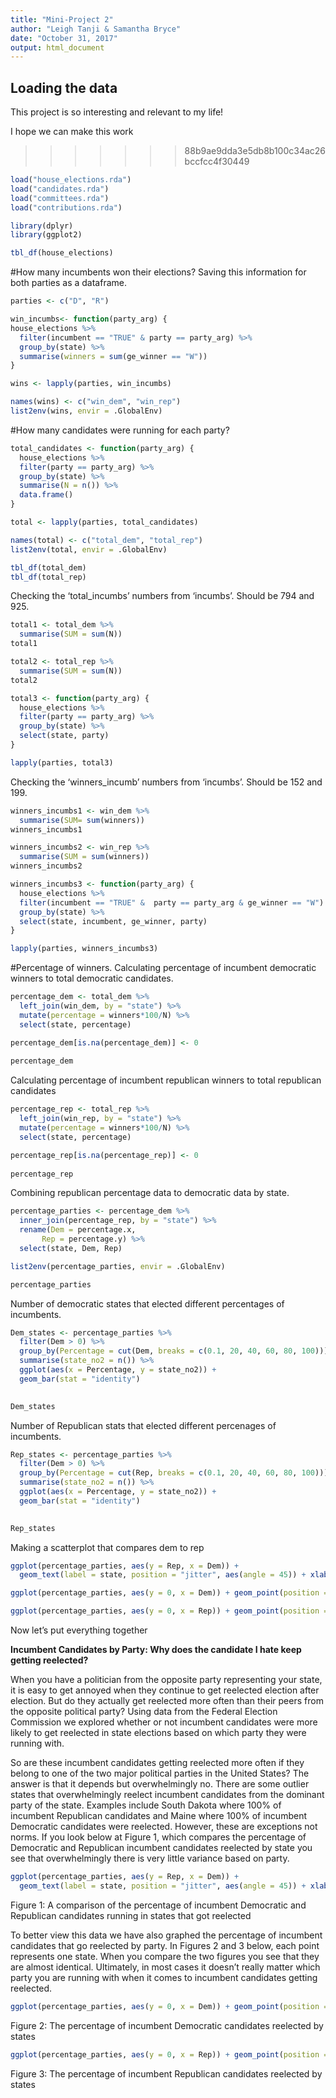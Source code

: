```yaml
---
title: "Mini-Project 2"
author: "Leigh Tanji & Samantha Bryce"
date: "October 31, 2017"
output: html_document
---
```



## Loading the data

This project is so interesting and relevant to my life!

I hope we can make this work

>>>>>>> 88b9ae9dda3e5db8b100c34ac26bccfcc4f30449
```r
load("house_elections.rda")
load("candidates.rda")
load("committees.rda")
load("contributions.rda")
```

```r
library(dplyr)
library(ggplot2)
```

```r
tbl_df(house_elections)
```

#How many incumbents won their elections? 
Saving this information for both parties as a dataframe.
```r
parties <- c("D", "R")

win_incumbs<- function(party_arg) {
house_elections %>%
  filter(incumbent == "TRUE" & party == party_arg) %>%
  group_by(state) %>%
  summarise(winners = sum(ge_winner == "W"))
}

wins <- lapply(parties, win_incumbs)

names(wins) <- c("win_dem", "win_rep")
list2env(wins, envir = .GlobalEnv)
```

#How many candidates were running for each party?
```r
total_candidates <- function(party_arg) {
  house_elections %>%
  filter(party == party_arg) %>%
  group_by(state) %>%
  summarise(N = n()) %>%
  data.frame()
}

total <- lapply(parties, total_candidates)

names(total) <- c("total_dem", "total_rep")
list2env(total, envir = .GlobalEnv)

tbl_df(total_dem)
tbl_df(total_rep)
```

Checking the 'total_incumbs' numbers from 'incumbs'. Should be 794 and 925. 
```r
total1 <- total_dem %>%
  summarise(SUM = sum(N))
total1

total2 <- total_rep %>%
  summarise(SUM = sum(N))
total2

total3 <- function(party_arg) {
  house_elections %>%
  filter(party == party_arg) %>%
  group_by(state) %>%
  select(state, party)
}

lapply(parties, total3)
```

Checking the 'winners_incumb' numbers from 'incumbs'. Should be 152 and 199.
```r
winners_incumbs1 <- win_dem %>%
  summarise(SUM= sum(winners))
winners_incumbs1

winners_incumbs2 <- win_rep %>%
  summarise(SUM = sum(winners))
winners_incumbs2

winners_incumbs3 <- function(party_arg) {
  house_elections %>%
  filter(incumbent == "TRUE" &  party == party_arg & ge_winner == "W") %>%
  group_by(state) %>%
  select(state, incumbent, ge_winner, party)
}

lapply(parties, winners_incumbs3)
```

#Percentage of winners. 
Calculating percentage of incumbent democratic winners to total democratic candidates. 
```r
percentage_dem <- total_dem %>%
  left_join(win_dem, by = "state") %>%
  mutate(percentage = winners*100/N) %>%
  select(state, percentage)

percentage_dem[is.na(percentage_dem)] <- 0
  
percentage_dem
```

Calculating percentage of incumbent republican winners to total republican candidates
```r
percentage_rep <- total_rep %>%
  left_join(win_rep, by = "state") %>%
  mutate(percentage = winners*100/N) %>%
  select(state, percentage)

percentage_rep[is.na(percentage_rep)] <- 0
  
percentage_rep
```
Combining republican percentage data to democratic data by state.
```r
percentage_parties <- percentage_dem %>%
  inner_join(percentage_rep, by = "state") %>%
  rename(Dem = percentage.x,
       Rep = percentage.y) %>%
  select(state, Dem, Rep)

list2env(percentage_parties, envir = .GlobalEnv)

percentage_parties
```

Number of democratic states that elected different percentages of incumbents.
```r
Dem_states <- percentage_parties %>%
  filter(Dem > 0) %>%
  group_by(Percentage = cut(Dem, breaks = c(0.1, 20, 40, 60, 80, 100))) %>%
  summarise(state_no2 = n()) %>%
  ggplot(aes(x = Percentage, y = state_no2)) +
  geom_bar(stat = "identity") 
  

Dem_states
```

Number of Republican stats that elected different percenages of incumbents. 
```r
Rep_states <- percentage_parties %>%
  filter(Dem > 0) %>%
  group_by(Percentage = cut(Rep, breaks = c(0.1, 20, 40, 60, 80, 100))) %>%
  summarise(state_no2 = n()) %>%
  ggplot(aes(x = Percentage, y = state_no2)) +
  geom_bar(stat = "identity") 
  

Rep_states
```




Making a scatterplot that compares dem to rep
```r
ggplot(percentage_parties, aes(y = Rep, x = Dem)) + 
  geom_text(label = state, position = "jitter", aes(angle = 45)) + xlab("Democratic candidates") + ylab("Republican candidates") + labs(title = "Percentage of incumbant candidates reelected by political party")
```

```r
ggplot(percentage_parties, aes(y = 0, x = Dem)) + geom_point(position = "jitter", colour = "blue", shape = 1, size = 2) + xlab("Democratic candidates") + labs(title = "Percentage of Democratic incumbant candidates reelected") + theme(axis.text.y = element_blank(), axis.ticks.y = element_blank(), axis.title.y = element_blank()) + scale_y_discrete(breaks=c("-0.1","0","0.1"))
```

```r
ggplot(percentage_parties, aes(y = 0, x = Rep)) + geom_point(position = "jitter", colour = "red", shape = 1, size = 2) + xlab("Republican candidates") + labs(title = "Percentage of Republican incumbant candidates reelected") + theme(axis.text.y = element_blank(), axis.ticks.y = element_blank(), axis.title.y = element_blank()) + scale_y_discrete(breaks=c("-0.1","0","0.1"))
```

Now let's put everything together







**Incumbent Candidates by Party: Why does the candidate I hate keep getting reelected?**

When you have a politician from the opposite party representing your state, it is easy to get annoyed when they continue to get reelected election after election. But do they actually get reelected more often than their peers from the opposite political party? Using data from the Federal Election Commission we explored whether or not incumbent candidates were more likely to get reelected in state elections based on which party they were running with.

So are these incumbent candidates getting reelected more often if they belong to one of the two major political parties in the United States? The answer is that it depends but overwhelmingly no. There are some outlier states that overwhelmingly reelect incumbent candidates from the dominant party of the state. Examples include South Dakota where 100% of incumbent Republican candidates and Maine where 100% of incumbent Democratic candidates were reelected. However, these are exceptions not norms. If you look below at Figure 1, which compares the percentage of Democratic and Republican incumbent candidates reelected by state you see that overwhelmingly there is very little variance based on party.


```r
ggplot(percentage_parties, aes(y = Rep, x = Dem)) + 
  geom_text(label = state, position = "jitter", aes(angle = 45)) + xlab("Democratic candidates") + ylab("Republican candidates") + labs(title = "Percentage of incumbant candidates reelected by political party")
```
Figure 1: A comparison of the percentage of incumbent Democratic and Republican candidates running in states that got reelected

To better view this data we have also graphed the percentage of incumbent candidates that go reelected by party. In Figures 2 and 3 below, each point represents one state. When you compare the two figures you see that they are almost identical. Ultimately, in most cases it doesn’t really matter which party you are running with when it comes to incumbent candidates getting reelected.

```r
ggplot(percentage_parties, aes(y = 0, x = Dem)) + geom_point(position = "jitter", colour = "blue", shape = 1, size = 2) + xlab("Democratic candidates") + labs(title = "Percentage of Democratic incumbant candidates reelected") + theme(axis.text.y = element_blank(), axis.ticks.y = element_blank(), axis.title.y = element_blank()) + scale_y_discrete(breaks=c("-0.1","0","0.1"))
```
Figure 2: The percentage of incumbent Democratic candidates reelected by states

```r
ggplot(percentage_parties, aes(y = 0, x = Rep)) + geom_point(position = "jitter", colour = "red", shape = 1, size = 2) + xlab("Republican candidates") + labs(title = "Percentage of Republican incumbant candidates reelected") + theme(axis.text.y = element_blank(), axis.ticks.y = element_blank(), axis.title.y = element_blank()) + scale_y_discrete(breaks=c("-0.1","0","0.1"))
```
Figure 3: The percentage of incumbent Republican candidates reelected by states






























